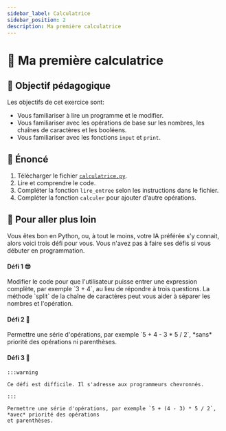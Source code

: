 ```yaml
---
sidebar_label: Calculatrice
sidebar_position: 2
description: Ma première calculatrice
---
```


# 🧮 Ma première calculatrice

## 🎯 Objectif pédagogique

Les objectifs de cet exercice sont:

- Vous familiariser à lire un programme et le modifier.
- Vous familiariser avec les opérations de base sur les nombres, les chaînes de caractères et les booléens.
- Vous familiariser avec les fonctions `input` et `print`.

## 📜 Énoncé

1. Télécharger le fichier [`calculatrice.py`](/code/exo_calculatrice.py).
2. Lire et comprendre le code.
3. Compléter la fonction `lire_entree` selon les instructions dans le fichier.
4. Compléter la fonction `calculer` pour ajouter d'autre opérations.

## 🚀 Pour aller plus loin

Vous êtes bon en Python, ou, à tout le moins, votre IA préférée s'y connait, alors
voici trois défi pour vous. Vous n'avez pas à faire ses défis si vous débuter en programmation.

#### Défi 1 😎

<Card shadow="md">
  <CardBody>
    Modifier le code pour que l'utilisateur puisse entrer une expression complète, par exemple `3 + 4`,
    au lieu de répondre à trois questions. La méthode `split` de la chaîne de caractères
    peut vous aider à séparer les nombres et l'opération.
  </CardBody>
</Card>

#### Défi 2 🤔

<Card shadow="md">
  <CardBody>
    Permettre une série d'opérations, par exemple `5 + 4 - 3 * 5 / 2`, *sans* priorité des opérations
    ni parenthèses.
  </CardBody>
</Card>

#### Défi 3 🤯

<Card shadow="md">
  <CardBody>

    :::warning

    Ce défi est difficile. Il s'adresse aux programmeurs chevronnés.

    :::

    Permettre une série d'opérations, par exemple `5 + (4 - 3) * 5 / 2`, *avec* priorité des opérations
    et parenthèses.
  </CardBody>
</Card>